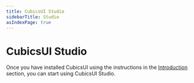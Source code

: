 ```yaml
---
title: CubicsUI Studio
sidebarTitle: Studio
asIndexPage: true
---
```



# CubicsUI Studio

Once you have installed CubicsUI using the instructions in the [Introduction](/documentation#Installation) section, you can start using CubicsUI Studio.